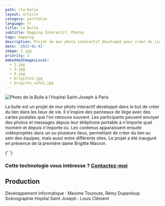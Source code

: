 ```yaml
---
path: /la-bulle
layout: article
category: portfolio
language: fr
title: La Bulle
subtitle: Mapping Interactif, Photos
tags: mapping
description: Projet de mur photo interactif développé pour créer du lien dans les lieux de vie 
date: '2023-01-01'
image: 2.jpg
priority: 2
embeddedImagesLocal:
  - 1.jpg
  - 2.jpg
  - 3.jpg
  - brigitte2.jpg
  - brigitte_safe1.jpg
---
```



  
![Photo de la Bulle à l'Hopital Saint-Joseph à Paris](2.jpg)

La bulle est un projet de mur photo interactif développé dans le but de créer du lien dans les lieux de vie. Il s'inspire des panneaux de liège avec des cartes postales que l'on retrouve souvent.
Les participants peuvent envoyer des photos et messages depuis leur téléphone portable à n'importe quel moment et depuis n'importe où. Les contenus apparaissent ensuite vidéoprojetés dans un ou plusieurs lieux, permettant de créer du lien au sein des équipes, mais aussi entre différents sites. Le projet a été inauguré en présence de la première dame Brigitte Macron.


  

<ImageGrid props={props.data.mdx.frontmatter.embeddedImagesLocal} />{' '}
  

### Cette technologie vous intéresse ? [Contactez-moi](mailto:contact@maximetouroute.com)


  
## Production

Développement informatique :  Maxime Touroute, Rémy Dupanloup  
Scénographie Hopital Saint Joseph : Louis Clément
